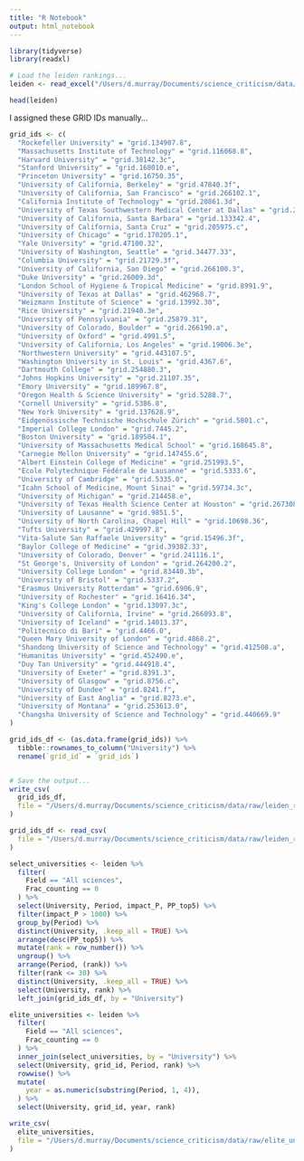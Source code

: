 ```yaml
---
title: "R Notebook"
output: html_notebook
---
```



```r
library(tidyverse)
library(readxl)

# Load the leiden rankings...
leiden <- read_excel("/Users/d.murray/Documents/science_criticism/data/raw/CWTS Leiden Ranking 2023.xlsx", sheet = 2)

head(leiden)
```

I assigned these GRID IDs manually...
```r
grid_ids <- c(
  "Rockefeller University" = "grid.134907.8",
  "Massachusetts Institute of Technology" = "grid.116068.8",
  "Harvard University" = "grid.38142.3c",
  "Stanford University" = "grid.168010.e",
  "Princeton University" = "grid.16750.35",
  "University of California, Berkeley" = "grid.47840.3f",
  "University of California, San Francisco" = "grid.266102.1",
  "California Institute of Technology" = "grid.20861.3d",
  "University of Texas Southwestern Medical Center at Dallas" = "grid.267313.2",
  "University of California, Santa Barbara" = "grid.133342.4",
  "University of California, Santa Cruz" = "grid.205975.c",
  "University of Chicago" = "grid.170205.1",
  "Yale University" = "grid.47100.32",
  "University of Washington, Seattle" = "grid.34477.33",
  "Columbia University" = "grid.21729.3f",
  "University of California, San Diego" = "grid.266100.3",
  "Duke University" = "grid.26009.3d",
  "London School of Hygiene & Tropical Medicine" = "grid.8991.9",
  "University of Texas at Dallas" = "grid.462968.7",
  "Weizmann Institute of Science" = "grid.13992.30",
  "Rice University" = "grid.21940.3e",
  "University of Pennsylvania" = "grid.25879.31",
  "University of Colorado, Boulder" = "grid.266190.a",
  "University of Oxford" = "grid.4991.5",
  "University of California, Los Angeles" = "grid.19006.3e",
  "Northwestern University" = "grid.443107.5",
  "Washington University in St. Louis" = "grid.4367.6",
  "Dartmouth College" = "grid.254880.3",
  "Johns Hopkins University" = "grid.21107.35",
  "Emory University" = "grid.189967.8",
  "Oregon Health & Science University" = "grid.5288.7",
  "Cornell University" = "grid.5386.8",
  "New York University" = "grid.137628.9",
  "Eidgenössische Technische Hochschule Zürich" = "grid.5801.c",
  "Imperial College London" = "grid.7445.2",
  "Boston University" = "grid.189504.1",
  "University of Massachusetts Medical School" = "grid.168645.8",
  "Carnegie Mellon University" = "grid.147455.6",
  "Albert Einstein College of Medicine" = "grid.251993.5",
  "Ecole Polytechnique Fédérale de Lausanne" = "grid.5333.6",
  "University of Cambridge" = "grid.5335.0",
  "Icahn School of Medicine, Mount Sinai" = "grid.59734.3c",
  "University of Michigan" = "grid.214458.e",
  "University of Texas Health Science Center at Houston" = "grid.267308.8",
  "University of Lausanne" = "grid.9851.5",
  "University of North Carolina, Chapel Hill" = "grid.10698.36",
  "Tufts University" = "grid.429997.8",
  "Vita-Salute San Raffaele University" = "grid.15496.3f",
  "Baylor College of Medicine" = "grid.39382.33",
  "University of Colorado, Denver" = "grid.241116.1",
  "St George's, University of London" = "grid.264200.2",
  "University College London" = "grid.83440.3b",
  "University of Bristol" = "grid.5337.2",
  "Erasmus University Rotterdam" = "grid.6906.9",
  "University of Rochester" = "grid.16416.34",
  "King's College London" = "grid.13097.3c",
  "University of California, Irvine" = "grid.266093.8",
  "University of Iceland" = "grid.14013.37",
  "Politecnico di Bari" = "grid.4466.0",
  "Queen Mary University of London" = "grid.4868.2",
  "Shandong University of Science and Technology" = "grid.412508.a",
  "Humanitas University" = "grid.452490.e",
  "Duy Tan University" = "grid.444918.4",
  "University of Exeter" = "grid.8391.3",
  "University of Glasgow" = "grid.8756.c",
  "University of Dundee" = "grid.8241.f",
  "University of East Anglia" = "grid.8273.e",
  "University of Montana" = "grid.253613.0",
  "Changsha University of Science and Technology" = "grid.440669.9"
)

grid_ids_df <- (as.data.frame(grid_ids)) %>%
  tibble::rownames_to_column("University") %>%
  rename(`grid_id` = `grid_ids`)


# Save the output...
write_csv(
  grid_ids_df, 
  file = "/Users/d.murray/Documents/science_criticism/data/raw/leiden_rankings_grid_ids.csv"
)
```


```r
grid_ids_df <- read_csv(
  file = "/Users/d.murray/Documents/science_criticism/data/raw/leiden_rankings_grid_ids.csv"
)

select_universities <- leiden %>%
  filter(
    Field == "All sciences",
    Frac_counting == 0
  ) %>%
  select(University, Period, impact_P, PP_top5) %>%
  filter(impact_P > 1000) %>%
  group_by(Period) %>%
  distinct(University, .keep_all = TRUE) %>%
  arrange(desc(PP_top5)) %>%
  mutate(rank = row_number()) %>%
  ungroup() %>%
  arrange(Period, (rank)) %>%
  filter(rank <= 30) %>%
  distinct(University, .keep_all = TRUE) %>%
  select(University, rank) %>%
  left_join(grid_ids_df, by = "University")

elite_universities <- leiden %>%
  filter(
    Field == "All sciences",
    Frac_counting == 0
  ) %>%
  inner_join(select_universities, by = "University") %>%
  select(University, grid_id, Period, rank) %>%
  rowwise() %>%
  mutate(
    year = as.numeric(substring(Period, 1, 4)),
  ) %>%
  select(University, grid_id, year, rank)

write_csv(
  elite_universities,
  file = "/Users/d.murray/Documents/science_criticism/data/raw/elite_university_list.csv"
)
```

